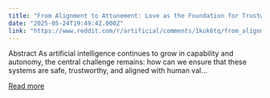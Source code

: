```yaml
---
title: "From Alignment to Attunement: Love as the Foundation for Trustworthy AI --- The product of an interesting conversation I had with Chatgpt"
date: "2025-05-24T19:49:42.000Z"
link: "https://www.reddit.com/r/artificial/comments/1kuk6tq/from_alignment_to_attunement_love_as_the/"
---
```


Abstract
 As artificial intelligence continues to grow in capability and autonomy, the central challenge remains: how can we ensure that these systems are safe, trustworthy, and aligned with human val...

[Read more](https://www.reddit.com/r/artificial/comments/1kuk6tq/from_alignment_to_attunement_love_as_the/)

